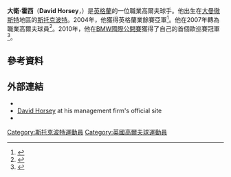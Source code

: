 {{Infobox golfer
| name              = David Horsey
| image             = David Horsey.JPG
| imagesize         = <!-- e.g. 250px (default is 200px) -->
| caption           = At the Dutch Open in 2010 
| fullname          = David Horsey
| nickname          = 
| birth_date         = {{Birth date and age|1985|4|14|df=y}}
| birth_place        = [[英格蘭|英格蘭]][[斯托克波特|斯托克波特]]
| death_date         = <!-- {{Death date and age|YYYY|MM|DD|1985|4|14|df=y}} -->
| death_place        = 
| height            = {{height|ft=5|in=10}}
| weight            = <!-- {{convert| |lb|kg st|abbr=on}} OR {{convert| |kg|lb st|abbr=on}} -->
| nationality       = {{ENG}}
| residence         = [[英格蘭|英格蘭]][[柴郡|柴郡]][[威姆斯洛|威姆斯洛]]
| spouse            = 
| partner           = 
| children          = 
| college           = 
| yearpro           = 2007
| retired           = <!-- Year retired -->
| tour              = [[PGA_European_Tour|European Tour]]
| extour            = <!-- Former tours which a member of -->
| prowins           = 6
| pgawins           = <!-- Number of PGA Tour wins -->
| eurowins          = 4
| japwins           = <!-- Number of Japan Golf Tour wins -->
| asiawins          = <!-- Number of Asian Tour wins -->
| sunwins           = <!-- Number of Sunshine Tour wins -->
| auswins           = <!-- Number of PGA Tour of Australasia wins -->
| nwidewins         = <!-- Number of Nationwide Tour wins -->
| chalwins          = 2
| champwins         = <!-- Number of Champions Tour wins -->
| seneurowins       = <!-- Number of European Seniors Tour wins -->
| otherwins         = <!-- Number of Other wins -->
| majorwins         = <!-- Number of Major Championship wins -->
| masters           = DNP
| usopen            = CUT: 2009
| open              = T67: 2008
| pga               = T28: 2010
| wghofid           = <!-- World Golf Hall of Fame member ID -->
| wghofyear         = <!-- World Golf Hall of Fame year inducted -->
| award1            = [[Challenge_Tour#Challenge_Tour_Rankings_winners|Challenge Tour<br>Rankings winner]]
| year1             = 2008
| award2            = 
| year2             = 
| awardssection     = <!-- location of awards page or section -->
}}
'''大衛·霍西'''（'''David Horsey'''，{{bd|1985年|4月14日}}）是[[英格蘭|英格蘭]]的一位職業高爾夫球手。他出生在[[大曼徹斯特|大曼徹斯特]]地區的[[斯托克波特|斯托克波特]]。2004年，他獲得英格蘭業餘賽亞軍<ref>{{cite news |url=http://www.telegraph.co.uk/sport/golf/2393284/Horsey-in-new-young-elite-squad.html |title=Horsey in new young elite squad |publisher=[[The_Daily_Telegraph|The Daily Telegraph]] |date=23 December 2004 |accessdate=2009-04-20 |location=London |first=Bill |last=Meredith |archive-date=2017-10-26 |archive-url=https://web.archive.org/web/20171026110832/http://www.telegraph.co.uk/sport/golf/2393284/Horsey-in-new-young-elite-squad.html |dead-url=no }}</ref>。他在2007年轉為職業高爾夫球員<ref>{{cite news |url=http://www.manchestereveningnews.co.uk/sport/golf/s/1015948_horsey_denied_walker_cup_glory |title=Horsey denied Walker Cup glory |publisher=Manchester Evening News |date=10 September 2007 |accessdate=2009-04-20 |archive-date=2019-12-19 |archive-url=https://web.archive.org/web/20191219063012/http://www.manchestereveningnews.co.uk/sport/golf/s/1015948_horsey_denied_walker_cup_glory |dead-url=no }}</ref>。2010年，他在[[BMW國際公開賽|BMW國際公開賽]]獲得了自己的首個歐巡賽冠軍<ref>{{cite web |url=http://news.bbc.co.uk/sport2/hi/golf/8766193.stm |title=David Horsey pips Ross Fisher for victory in Munich |date=27 June 2010 |work=BBC Sport |accessdate=2010-06-28 |archive-date=2017-10-26 |archive-url=https://web.archive.org/web/20171026055538/http://news.bbc.co.uk/sport2/hi/golf/8766193.stm |dead-url=no }}</ref>。
==參考資料==
{{reflist}}
==外部連結==
*{{EuroTour player|33577|David Horsey}}
*[https://web.archive.org/web/20160303165140/http://golfism.net/golf-player-profile.html?id=85 David Horsey] at his management firm's official site
*{{OWGR|11230|David Horsey}}

{{DEFAULTSORT:Horsey, David}}
[[Category:斯托克波特運動員|Category:斯托克波特運動員]]
[[Category:英國高爾夫球運動員|Category:英國高爾夫球運動員]]